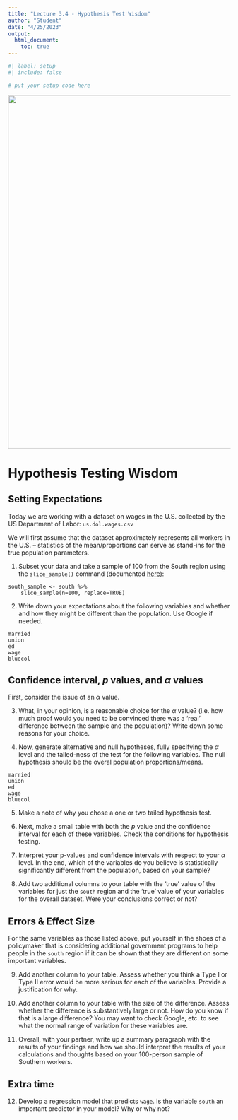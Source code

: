 ```yaml
---
title: "Lecture 3.4 - Hypothesis Test Wisdom"
author: "Student"
date: "4/25/2023"
output:
  html_document:
    toc: true
---
```


```r
#| label: setup 
#| include: false

# put your setup code here
```

![](alabama.jpeg){width="800"}

# Hypothesis Testing Wisdom

## Setting Expectations

Today we are working with a dataset on wages in the U.S. collected by the US Department of Labor: `us.dol.wages.csv` 

We will first assume that the dataset approximately represents all workers in the U.S. – statistics of the mean/proportions can serve as stand-ins for the true population parameters.

1.	Subset your data and take a sample of 100 from the South region using the `slice_sample()` command (documented [here](https://dplyr.tidyverse.org/reference/slice.html)):

```
south_sample <- south %>% 
    slice_sample(n=100, replace=TRUE)
```

2.  Write down your expectations about the following variables and whether and how they might be different than the population. Use Google if needed.

```
married
union
ed
wage
bluecol
```

## Confidence interval, $p$ values, and $\alpha$ values

First, consider the issue of an $\alpha$ value.

3.	What, in your opinion, is a reasonable choice for the $\alpha$ value? (i.e. how much proof would you need to be convinced there was a ‘real’ difference between the sample and the population)? Write down some reasons for your choice. 

4. Now, generate alternative and null hypotheses, fully specifying the $\alpha$ level and the tailed-ness of the test for the following variables. The null hypothesis should be the overal population proportions/means.

```
married
union
ed
wage
bluecol
```

5. Make a note of why you chose a one or two tailed hypothesis test.

6. Next, make a small table with both the $p$ value and the confidence interval for each of these variables. Check the conditions for hypothesis testing.

7. 	Interpret your p-values and confidence intervals with respect to your $\alpha$ level. In the end, which of the variables do you believe is statistically significantly different from the population, based on your sample?

8.	Add two additional columns to your table with the ‘true’ value of the variables for just the `south` region and the ‘true’ value of your variables for the overall dataset. Were your conclusions correct or not?

## Errors & Effect Size

For the same variables as those listed above, put yourself in the shoes of a policymaker that is considering additional government programs to help people in the `south` region if it can be shown that they are different on some important variables.

9. Add another column to your table. Assess whether you think a Type I or Type II error would be more serious for each of the variables. Provide a justification for why.

10.	Add another column to your table with the size of the difference. Assess whether the difference is substantively large or not. How do you know if that is a large difference? You may want to check Google, etc. to see what the normal range of variation for these variables are.

11. Overall, with your partner, write up a summary paragraph with the results of your findings and how we should interpret the results of your calculations and thoughts based on your 100-person sample of Southern workers.

## Extra time

12. Develop a regression model that predicts `wage`.  Is the variable `south` an important predictor in your model? Why or why not?
